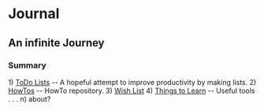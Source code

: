 = <My> Journal =
== An infinite Journey ==
===Summary===
1) [[todo|ToDo Lists]] -- A hopeful attempt to improve productivity by making lists.
2) [[howto|HowTos]] -- HowTo repository.
3) [[Wishlist|Wish List]]
4) [[learning|Things to Learn]] -- Useful tools
.
.
.
n) about?
